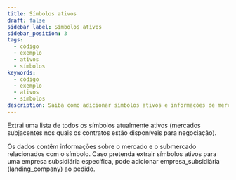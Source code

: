 ```yaml
---
title: Símbolos ativos
draft: false
sidebar_label: Símbolos ativos
sidebar_position: 3
tags:
  - código
  - exemplo
  - ativos
  - símbolos
keywords:
  - código
  - exemplo
  - ativos
  - símbolos
description: Saiba como adicionar símbolos ativos e informações de mercado à sua aplicação de negociação através de um exemplo prático da API.
---
```



Extrai uma lista de todos os símbolos atualmente ativos (mercados subjacentes nos quais os contratos estão disponíveis para negociação).

<SandboxIframe sandbox={sandboxes.active_symbols} />

Os dados contêm informações sobre o mercado e o submercado relacionados com o símbolo. Caso pretenda extrair símbolos ativos para uma empresa subsidiária específica, pode adicionar empresa_subsidiária (landing_company) ao pedido.
